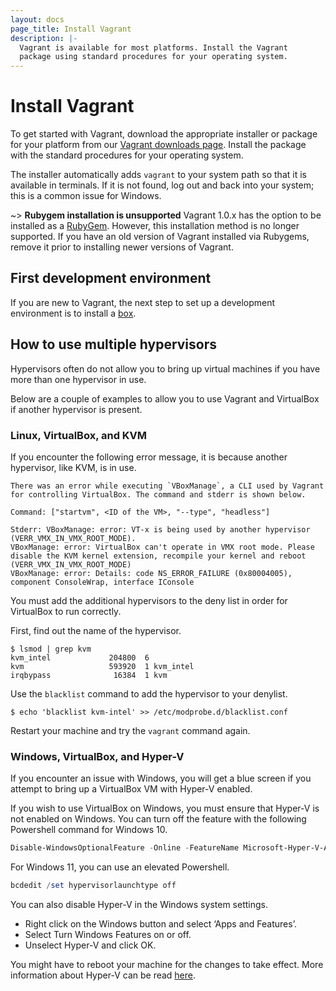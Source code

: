 ```yaml
---
layout: docs
page_title: Install Vagrant
description: |-
  Vagrant is available for most platforms. Install the Vagrant
  package using standard procedures for your operating system.
---
```


# Install Vagrant

To get started with Vagrant, download the appropriate installer or
package for your platform from our
[Vagrant downloads page](/vagrant/downloads). Install the package with the standard procedures for
your operating system.

The installer automatically adds `vagrant` to your system path
so that it is available in terminals. If it is not found,
log out and back into your system; this is a common issue for Windows.

~> **Rubygem installation is unsupported** Vagrant 1.0.x has the option to
be installed as a [RubyGem](https://en.wikipedia.org/wiki/RubyGems).
However, this installation method is no longer supported. If you have an old version
of Vagrant installed via Rubygems, remove it prior to installing newer
versions of Vagrant.

## First development environment

If you are new to Vagrant, the next step to set up a development environment is to install
a [box](/vagrant/tutorials/getting-started/getting-started-boxes).

## How to use multiple hypervisors

Hypervisors often do not allow you to bring up virtual machines if you have more than one hypervisor in use.

Below are a couple of examples to allow you
to use Vagrant and VirtualBox if another hypervisor is present.

### Linux, VirtualBox, and KVM

If you encounter the following error message, it is because another hypervisor, like KVM, is in use.

```shell-session
There was an error while executing `VBoxManage`, a CLI used by Vagrant for controlling VirtualBox. The command and stderr is shown below.

Command: ["startvm", <ID of the VM>, "--type", "headless"]

Stderr: VBoxManage: error: VT-x is being used by another hypervisor (VERR_VMX_IN_VMX_ROOT_MODE).
VBoxManage: error: VirtualBox can't operate in VMX root mode. Please disable the KVM kernel extension, recompile your kernel and reboot
(VERR_VMX_IN_VMX_ROOT_MODE)
VBoxManage: error: Details: code NS_ERROR_FAILURE (0x80004005), component ConsoleWrap, interface IConsole
```

You must add the additional hypervisors to the deny list in order for VirtualBox to run correctly.

First, find out the name of the hypervisor.

```shell-session
$ lsmod | grep kvm
kvm_intel             204800  6
kvm                   593920  1 kvm_intel
irqbypass              16384  1 kvm
```

Use the `blacklist` command to add the hypervisor to your denylist.

```shell-session
$ echo 'blacklist kvm-intel' >> /etc/modprobe.d/blacklist.conf
```

Restart your machine and try the `vagrant` command again.

### Windows, VirtualBox, and Hyper-V

If you encounter an issue with Windows, you will get a blue screen if you attempt to bring up
a VirtualBox VM with Hyper-V enabled. 

If you wish to use VirtualBox on Windows, you must ensure that Hyper-V is not enabled
on Windows. You can turn off the feature with the following Powershell command for Windows 10.

```powershell
Disable-WindowsOptionalFeature -Online -FeatureName Microsoft-Hyper-V-All
```

For Windows 11, you can use an elevated Powershell.

```powershell
bcdedit /set hypervisorlaunchtype off
```

You can also disable Hyper-V in the Windows system settings.

- Right click on the Windows button and select ‘Apps and Features’.
- Select Turn Windows Features on or off.
- Unselect Hyper-V and click OK.

You might have to reboot your machine for the changes to take effect. More information
about Hyper-V can be read [here](https://docs.microsoft.com/en-us/virtualization/hyper-v-on-windows/quick-start/enable-hyper-v).


